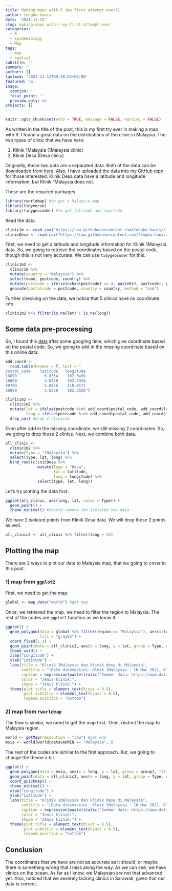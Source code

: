 ```yaml
---
title: Making maps with R (my first attempt ever!)
author: tengku-hanis
date: '2021-11-12'
slug: making-maps-with-r-my-first-attempt-ever
categories:
  - R
  - Epidemiology
  - Map
tags:
  - map
  - spatial
subtitle: ''
summary: ''
authors: []
lastmod: '2021-11-12T09:58:02+08:00'
featured: no
image:
  caption: ''
  focal_point: ''
  preview_only: no
projects: []
---
```


```r
knitr::opts_chunk$set(echo = TRUE, message = FALSE, warning = FALSE)
```

As written in the title of the post, this is my first try ever in making a map with R. I found a great data on the distributions of the clinic in Malaysia. The two types of clinic that we have here:

1) Klinik 1Malaysia (1Malaysia clinic)
2) Klinik Desa (Desa clinic)

Originally, these two data are a separated data. Both of the data can be downloaded from [here](https://www.data.gov.my/data/ms_MY/group/pemetaan). Also, I have uploaded the data into my [GitHub repo](https://github.com/tengku-hanis/clinic-data) for those interested. Klinik Desa data have a latitude and longitude information, but Klinik 1Malaysia does not.

These are the required packages.
```r
library(rworldmap) #to get a Malaysia map
library(tidyverse)
library(tidygeocoder) #to get latitude and logitude
```

Read the data.
```r
clinic1m <- read.csv("https://raw.githubusercontent.com/tengku-hanis/clinic-data/main/clinic1m.csv")
clinicDesa <- read.csv("https://raw.githubusercontent.com/tengku-hanis/clinic-data/main/clinicdesa.csv")
```

First, we need to get a latitude and longitude information for Klinik 1Malaysia data. So, we going to retrieve the coordinates based on the postal code, though this is not very accurate. We can use `tidygeocoder` for this.
```r
clinic1m2 <- 
  clinic1m %>%
  mutate(country = "malaysia") %>% 
  select(name, postcode, country) %>% 
  mutate(postcode = ifelse(nchar(postcode) == 4, paste0(0, postcode), postcode)) %>%
  geocode(postalcode = postcode, country = country, method = "osm")
```

Further checking on the data, we notice that 5 clinics have no coordinate info.
```r
clinic1m2 %>% filter(is.na(lat) | is.na(long))
```

## Some data pre-processing

So, I found this [data](https://www.listendata.com/2020/11/zip-code-to-latitude-and-longitude.html) after some googling time, which give coordinate based on the postal code. So, we going to add in the missing coordinate based on this online data.
```r
add_coord <- 
  read.table(header = T, text = "
postal_code    latitude   longitude
16070            6.0334    102.3499
26060            3.6228    102.3926
90700            5.8456    118.0571
26060            3.6228    102.3926")

clinic1m2 <- 
  clinic1m2 %>% 
  mutate(lat = ifelse(postcode %in% add_coord$postal_code, add_coord$latitude, lat), 
         long = ifelse(postcode %in% add_coord$postal_code, add_coord$longitude, long)) %>% 
  drop_na() #drop 2 clinic1m
```

Even after add in the missing coordinate, we still missing 2 coordinates. So, we going to drop those 2 clinics. Next, we combine both data.
```r
all_clinic <- 
  clinic1m2 %>% 
  mutate(Type = "1Malaysia") %>% 
  select(Type, lat, long) %>% 
  bind_rows(clinicDesa %>% 
              mutate(Type = "Desa", 
                     lat = latitude, 
                     long = longitude) %>% 
              select(Type, lat, long))
```

Let's try plotting the data first.
```r
ggplot(all_clinic, aes(long, lat, color = Type)) +
  geom_point() +
  theme_minimal() #should remove the isolated two data
```

We have 2 isolated points from Klinik Desa data. We will drop these 2 points as well.
```r
all_clinic2 <- all_clinic %>% filter(long > 25)
```

## Plotting the map

There are 2 ways to plot our data to Malaysia map, that we going to cover in this post.

### 1) map from `ggplot2` 

First, we need to get the map.
```r
global <- map_data("world") #get map
```

Once, we retrieved the map, we need to filter the region to Malaysia. The rest of the codes are `ggplot2` function as we know it.
```r
ggplot() + 
  geom_polygon(data = global %>% filter(region == "Malaysia"), aes(x=long, y = lat, group = group), 
               fill = "gray85") + 
  coord_fixed(1.3) +
  geom_point(data = all_clinic2, aes(x = long, y = lat, group = Type, color = Type, shape = Type)) +
  theme_void() + 
  xlab("Longitude") +
  ylab("Latitude") +
  labs(title = "Klinik 1Malaysia dan klinik desa di Malaysia", 
       subtitle = "(Data dikemaskini: Klnik 1Malaysia - 16 Mac 2021, Klnik desa - 9 Mac 2021)",
       caption = expression(paste(italic("Sumber data: https://www.data.gov.my/data/ms_MY/group/pemetaan"))), 
       color = "Jenis klinik:", 
       shape = "Jenis klinik:") +
  theme(plot.title = element_text(hjust = 0.5), 
        plot.subtitle = element_text(hjust = 0.5), 
        legend.position = "bottom") 
```

### 2) map from `rworldmap`

The flow is similar, we need to get the map first. Then, restrict the map to Malaysia region.
```r
world <- getMap(resolution = "low") #get map
msia <- world[world@data$ADMIN == "Malaysia", ]
```

The rest of the codes are similar to the first approach. But, we going to change the theme a bit.
```r
ggplot() +
  geom_polygon(data = msia, aes(x = long, y = lat, group = group), fill = NA, colour = "black") +
  geom_point(data = all_clinic2, aes(x = long, y = lat, group = Type, color = Type, shape = Type)) +
  coord_quickmap() + 
  theme_minimal() + 
  xlab("Longitude") +
  ylab("Latitude") +
  labs(title = "Klinik 1Malaysia dan klinik desa di Malaysia", 
       subtitle = "(Data dikemaskini: Klnik 1Malaysia - 16 Mac 2021, Klnik desa - 9 Mac 2021)",
       caption = expression(paste(italic("Sumber data: https://www.data.gov.my/data/ms_MY/group/pemetaan"))), 
       color = "Jenis klinik:", 
       shape = "Jenis klinik:") +
  theme(plot.title = element_text(hjust = 0.5), 
        plot.subtitle = element_text(hjust = 0.5), 
        legend.position = "bottom")
```

## Conclusion
The coordinates that we have are not as accurate as it should, or maybe there is something wrong that I miss along the way. As we can see, we have clinics on the ocean. As far as I know, we Malaysian are not that advanced yet. Also, noticed that we severely lacking clinics in Sarawak, given that our data is correct. 

